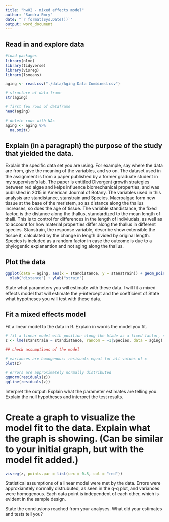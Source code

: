 ```yaml
---
title: "hw02 - mixed effects model"
author: "Sandra Emry"
date: "`r format(Sys.Date())`" 
output: word_document
---
```


## Read in and explore data

```r
#load packages
library(nlme)
library(tidyverse)
library(visreg)
library(lsmeans)

aging <- read.csv("./data/Aging Data Combined.csv")

# structure of data frame
str(aging)

# first few rows of dataframe
head(aging)

# delete rows with NAs
aging <- aging %>% 
  na.omit()

```

## Explain (in a paragraph) the purpose of the study that yielded the data.
Explain the specific data set you are using. For example, say where the data are from, give the meaning of the variables, and so on.
The dataset used in the assignment is from a paper published by a former graduate student in my supervisor's lab. The paper is entitled Divergent growth strategies between red algae and kelps influence biomechanical properties, and was published in 2015 in American Journal of Botany. The variables used in this analysis are standistance, stanstrain and Species. Macroalgae form new tissue at the base of the meristem, so as distance along the thallus increases, so does the age of tissue. The variable standistance, the fixed factor, is the distance along the thallus, standardized to the mean length of thalli. This is to control for differences in the length of indiviudals, as well as to account for how material properties differ along the thallus in different species. Stanstrain, the response variable, describe show extensible the tissue it, calculated by the change in length divided by original length. Species is included as a random factor in case the outcome is due to a phylogentic explanantion and not aging along the thallus. 

## Plot the data
```r
ggplot(data = aging, aes(x = standistance, y = stanstrain)) + geom_point(aes(color = Order)) +
  xlab("distance") + ylab("strain")

```

State what parameters you will estimate with these data.
I will fit a mixed effects model that will estimate the y-intercept and the coefficient of 
State what hypotheses you will test with these data.

## Fit a mixed effects model
Fit a linear model to the data in R. Explain in words the model you fit.

```r
# fit a linear model with position along the blade as a fixed factor, species as random factor and breaking strain as the response variable
z <- lme(stanstrain ~ standistance, random = ~1|Species, data = aging)

## check assumptions of the model 

# variances are homogenous: resisuals equal for all values of x
plot(z)

# errors are approximately normally distributed 
qqnorm(residuals(z))
qqline(residuals(z))


```

Interpret the output: Explain what the parameter estimates are telling you. Explain the null hypotheses and interpret the test results.

# Create a graph to visualize the model fit to the data. Explain what the graph is showing. (Can be similar to your initial graph, but with the model fit added.)

```r
visreg(z, points.par = list(cex = 0.8, col = "red"))

```

Statistical assumptions of a linear model were met by the data. Errors were approxiamtely normally distrubuted, as seen in the q-q plot, and variances were homogenous. Each data point is independent of each other, which is evident in the sample design. 

State the conclusions reached from your analyses. What did your estimates and tests tell you?

